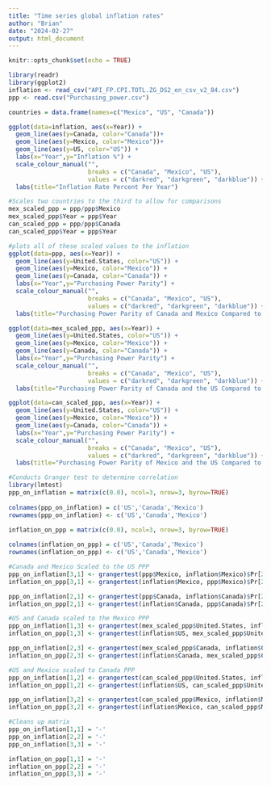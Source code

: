 ---
title: "Time series global inflation rates"
author: "Brian"
date: "2024-02-27"
output: html_document
---

```{r setup, include=FALSE}
knitr::opts_chunk$set(echo = TRUE)
```

```{r, echo=FALSE}
library(readr)
library(ggplot2)
inflation <- read_csv("API_FP.CPI.TOTL.ZG_DS2_en_csv_v2_84.csv")
ppp <- read.csv("Purchasing_power.csv")

```
```{r}
countries = data.frame(names=c("Mexico", "US", "Canada"))

ggplot(data=inflation, aes(x=Year)) +
  geom_line(aes(y=Canada, color="Canada"))+
  geom_line(aes(y=Mexico, color="Mexico"))+
  geom_line(aes(y=US, color="US")) + 
  labs(x="Year",y="Inflation %") +
  scale_colour_manual("", 
                      breaks = c("Canada", "Mexico", "US"),
                      values = c("darkred", "darkgreen", "darkblue")) +
  labs(title="Inflation Rate Percent Per Year")

#Scales two countries to the third to allow for comparisons
mex_scaled_ppp = ppp/ppp$Mexico
mex_scaled_ppp$Year = ppp$Year
can_scaled_ppp = ppp/ppp$Canada
can_scaled_ppp$Year = ppp$Year

#plots all of these scaled values to the inflation
ggplot(data=ppp, aes(x=Year)) +
  geom_line(aes(y=United.States, color="US")) + 
  geom_line(aes(y=Mexico, color="Mexico")) + 
  geom_line(aes(y=Canada, color="Canada")) + 
  labs(x="Year",y="Purchasing Power Parity") +
  scale_colour_manual("", 
                      breaks = c("Canada", "Mexico", "US"),
                      values = c("darkred", "darkgreen", "darkblue")) +
  labs(title="Purchasing Power Parity of Canada and Mexico Compared to the US")

ggplot(data=mex_scaled_ppp, aes(x=Year)) +
  geom_line(aes(y=United.States, color="US")) + 
  geom_line(aes(y=Mexico, color="Mexico")) + 
  geom_line(aes(y=Canada, color="Canada")) + 
  labs(x="Year",y="Purchasing Power Parity") +
  scale_colour_manual("", 
                      breaks = c("Canada", "Mexico", "US"),
                      values = c("darkred", "darkgreen", "darkblue")) +
  labs(title="Purchasing Power Parity of Canada and the US Compared to Mexico")

ggplot(data=can_scaled_ppp, aes(x=Year)) +
  geom_line(aes(y=United.States, color="US")) + 
  geom_line(aes(y=Mexico, color="Mexico")) + 
  geom_line(aes(y=Canada, color="Canada")) + 
  labs(x="Year",y="Purchasing Power Parity") +
  scale_colour_manual("", 
                      breaks = c("Canada", "Mexico", "US"),
                      values = c("darkred", "darkgreen", "darkblue")) +
  labs(title="Purchasing Power Parity of Mexico and the US Compared to Canada")

```
```{r}
#Conducts Granger test to determine correlation
library(lmtest)
ppp_on_inflation = matrix(c(0.0), ncol=3, nrow=3, byrow=TRUE)
 
colnames(ppp_on_inflation) = c('US','Canada','Mexico')
rownames(ppp_on_inflation) <- c('US','Canada','Mexico')

inflation_on_ppp = matrix(c(0.0), ncol=3, nrow=3, byrow=TRUE)
 
colnames(inflation_on_ppp) = c('US','Canada','Mexico')
rownames(inflation_on_ppp) <- c('US','Canada','Mexico')

#Canada and Mexico Scaled to the US PPP
ppp_on_inflation[3,1] <- grangertest(ppp$Mexico, inflation$Mexico)$Pr[2]
inflation_on_ppp[3,1] <- grangertest(inflation$Mexico, ppp$Mexico)$Pr[2]

ppp_on_inflation[2,1] <- grangertest(ppp$Canada, inflation$Canada)$Pr[2]
inflation_on_ppp[2,1] <- grangertest(inflation$Canada, ppp$Canada)$Pr[2]

#US and Canada scaled to the Mexico PPP
ppp_on_inflation[1,3] <- grangertest(mex_scaled_ppp$United.States, inflation$US)$Pr[2]
inflation_on_ppp[1,3] <- grangertest(inflation$US, mex_scaled_ppp$United.States)$Pr[2]

ppp_on_inflation[2,3] <- grangertest(mex_scaled_ppp$Canada, inflation$Canada)$Pr[2]
inflation_on_ppp[2,3] <- grangertest(inflation$Canada, mex_scaled_ppp$Canada)$Pr[2]

#US and Mexico scaled to Canada PPP
ppp_on_inflation[1,2] <- grangertest(can_scaled_ppp$United.States, inflation$US)$Pr[2]
inflation_on_ppp[1,2] <- grangertest(inflation$US, can_scaled_ppp$United.States)$Pr[2]

ppp_on_inflation[3,2] <- grangertest(can_scaled_ppp$Mexico, inflation$Mexico)$Pr[2]
inflation_on_ppp[3,2] <- grangertest(inflation$Mexico, can_scaled_ppp$Mexico)$Pr[2]

#Cleans up matrix
ppp_on_inflation[1,1] = '-'
ppp_on_inflation[2,2] = '-'
ppp_on_inflation[3,3] = '-'

inflation_on_ppp[1,1] = '-'
inflation_on_ppp[2,2] = '-'
inflation_on_ppp[3,3] = '-'
```

